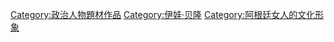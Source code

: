 [[Category:政治人物題材作品|Category:政治人物題材作品]]
[[Category:伊娃·贝隆|Category:伊娃·贝隆]]
[[Category:阿根廷女人的文化形象|Category:阿根廷女人的文化形象]]